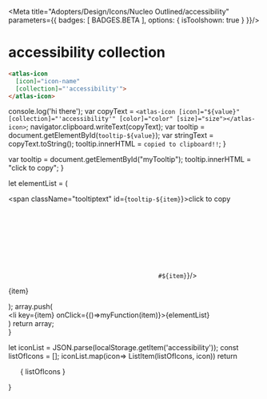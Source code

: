 
<Meta title="Adopters/Design/Icons/Nucleo Outlined/accessibility" parameters={{ badges: [ BADGES.BETA ], options: { isToolshown: true } }}/>

# accessibility collection

```html
<atlas-icon 
  [icon]="icon-name"  
  [collection]="'accessibility'">
</atlas-icon>

```

<style>
{`
/* NOTE: This css is generated by Nucleo */
ul {
  display: flex;
  flex-wrap: wrap;
  justify-content: center;
  padding-left: 0;
}

ul li {
  border-radius: .4em;
  transition: background-color .2s;
  user-select: none;
  overflow: hidden;
  text-align: center;
  padding: 2em 1em 1em;
}

ul li:hover {
  background: hsla(0, 0%, 0%, 0.05);
  cursor: pointer;
}

ul p {
  display: block;
  font-size: 0.75rem;
  color: hsla(0, 0%, 0%, 0.5);
  user-select: text;
  cursor: pointer;
  max-width: 6rem;
  padding: 8px 0 4px;
}

ul p::selection {
  background: hsl(230, 93%, 66%);
  color: #fff;
}

ul p::-moz-selection {
  background: hsl(230, 93%, 66%);
  color: #fff;
}

.svg-wrapper {
  font-size: 32px;
}

.svg-wrapper svg {
  display: block;
  margin: 0 auto 10px;
}

/* --------------------------------

Icons

-------------------------------- */

:root {
  --icon-color-primary: inherit;
  --icon-color-secondary: currentColor;
}

.icon {
  display: inline-block;
  color: var(--icon-color-primary); /* icon primary color */
  height: 1em;
  width: 1em;
  line-height: 1;
  flex-shrink: 0;
  max-width: initial;
}

.icon use {
  /* icon secondary color */
  fill: var(--icon-color-secondary);
  stroke: var(--icon-color-secondary);
}

.css-122ju8q {
    padding: 0;
}

.icon-name {
    font-size: 12px;
}

/* --------------------------------

Caps/Corners

-------------------------------- */

.icon use {
  --icon-stroke-linecap-butt: butt;
  stroke-miterlimit: 10;
  stroke-linecap: square;
  stroke-linejoin: miter;
}

.stroke-round use {
  --icon-stroke-linecap-butt: round;
  stroke-linecap: round;
  stroke-linejoin: round;
}

/* --------------------------------

Tooltip

-------------------------------- */

.tooltip {
  position: relative;
  display: inline-block;
}

.tooltip .tooltiptext {
  visibility: hidden;
  width: 100%;
  background-color: #f6f9fc;
  color: #242323;
  text-align: center;
  padding: 3px;
  position: absolute;
  z-index: 1;
  bottom: 84%;
  left: 50%;
  margin-left: -75px;
  opacity: 0;
  transition: opacity 0.3s;
  font-size: 11px;
  justify-content: center;
  display: flex;
  align-items: center;
}

.tooltip:hover .tooltiptext {
  visibility: visible;
  opacity: 1;
}
    
    `}
</style>


  console.log('hi there');
  var copyText = `<atlas-icon [icon]="${value}" [collection]="'accessibility'" [color]="color" [size]="size"></atlas-icon>`;
  navigator.clipboard.writeText(copyText);
  var tooltip = document.getElementById(`tooltip-${value}`);
  var stringText = copyText.toString();
  tooltip.innerHTML = `copied to clipboard!!`;
}

  var tooltip = document.getElementById("myTooltip");
  tooltip.innerHTML = "click to copy";
}

  let elementList = (
      <div>
          <span className="tooltiptext" id={`tooltip-${item}`}>click to copy</span>
          <div className="svg-wrapper">
          <svg className="icon">
            <use href={`#${item}`}/>
          </svg>
          </div>
          <p  data-folder="">
          {item}
          </p> 
      </div>
  );
  array.push( <div className="tooltip" key={item}><li key={item} onClick={()=>myFunction(item)}>{elementList}</li></div>)
  return array;   
}

  let iconList = JSON.parse(localStorage.getItem('accessibility'));
  const listOfIcons = [];
  iconList.map(icon=> ListItem(listOfIcons, icon))
  return <ul>{ listOfIcons }</ul>
}

<Base/>
<svg xmlns="http://www.w3.org/2000/svg">
  <defs>
    <symbol id="audio-description" viewBox="0 0 24 24">
      <path fill="currentColor" fill-rule="evenodd" d="m10.228 14.25-.29-1.104H8.024l-.3 1.104H5.978l1.921-5.914h2.123l1.946 5.914h-1.74Zm-.62-2.409-.255-.966a36.063 36.063 0 0 1-.215-.834 17.759 17.759 0 0 1-.167-.734c-.024.137-.072.362-.143.675-.072.314-.23.933-.474 1.857l1.254.002ZM18 11.18a3.042 3.042 0 0 1-.812 2.273 3.115 3.115 0 0 1-2.282.797h-1.905V8.36h2.038a3.075 3.075 0 0 1 2.19.726A2.737 2.737 0 0 1 18 11.18Zm-1.65.056a1.87 1.87 0 0 0-.32-1.2 1.184 1.184 0 0 0-.975-.39h-.464v3.3h.355a1.28 1.28 0 0 0 1.063-.422c.255-.379.375-.832.341-1.287Z"/>
      <path fill="currentColor" fill-rule="evenodd" d="M3.75 5.25A.75.75 0 0 0 3 6v10.5c0 .414.336.75.75.75H14l2.8 2.1a.75.75 0 0 0 1.2-.6v-1.5h2.25a.75.75 0 0 0 .75-.75V6a.75.75 0 0 0-.75-.75H3.75Zm.75 10.5v-9h15v9h-2.25a.75.75 0 0 0-.75.75v.75l-1.8-1.35a.75.75 0 0 0-.45-.15H4.5Z"/>
    </symbol>
    <symbol id="blindness" viewBox="0 0 24 24">
      <path fill="currentColor" fill-rule="evenodd" d="M8.25 5.25a2.25 2.25 0 1 1 4.5 0 2.25 2.25 0 0 1-4.5 0Zm2.25-.75a.75.75 0 1 0 0 1.5.75.75 0 0 0 0-1.5Z"/>
      <path fill="currentColor" d="M16.971 14.304a.75.75 0 0 1 .975.418l1.5 3.75a.75.75 0 0 1-1.392.556l-1.5-3.75a.75.75 0 0 1 .418-.974ZM9 12.75v-2.536l-1.637.817-.651 1.956a.75.75 0 0 1-1.424-.474l.652-1.955c.125-.377.395-.689.75-.867h.001L9.255 8.41v-.001c.209-.105.439-.16.672-.159h1.675a1.5 1.5 0 0 1 1.242.659l1.275 1.874 2.042 1.34a.75.75 0 1 1-.822 1.254l-2.04-1.338h-.001a1.492 1.492 0 0 1-.42-.414L11.601 9.75H10.5v3a.75.75 0 0 0 .3.6l2.17 1.63v.001c.294.22.497.54.57.9l.002.003.693 3.469a.75.75 0 1 1-1.47.294l-.693-3.465-.002-.001L9.9 14.55a2.252 2.252 0 0 1-.9-1.8Z"/>
      <path fill="currentColor" d="M9.67 16.085a.75.75 0 1 0-1.34-.67l-1.5 3a.75.75 0 1 0 1.34.67l1.5-3Z"/>
    </symbol>
    <symbol id="closed-captioning" viewBox="0 0 24 24">
      <path fill="currentColor" d="M8.998 10.674c-.18.105-.323.261-.412.45a1.943 1.943 0 0 0-.18.86v.065a1.69 1.69 0 0 0 .337 1.127 1.12 1.12 0 0 0 .858.325.752.752 0 0 1 .059 0c.307.004.612-.047.9-.15a.75.75 0 1 1 .51 1.41 4.033 4.033 0 0 1-1.407.24 2.617 2.617 0 0 1-2.077-.869 3.19 3.19 0 0 1-.68-2.148 3.445 3.445 0 0 1 .32-1.495l.002-.004c.22-.467.58-.856 1.028-1.114l.012-.007c.452-.25.962-.375 1.478-.364a3.51 3.51 0 0 1 1.564.358.75.75 0 1 1-.66 1.347 2.01 2.01 0 0 0-.903-.205h-.026a1.438 1.438 0 0 0-.723.174Zm4.951.45c.09-.188.233-.345.413-.45.221-.12.47-.18.723-.174h.026a2 2 0 0 1 .902.205.75.75 0 1 0 .66-1.347A3.505 3.505 0 0 0 15.11 9a2.937 2.937 0 0 0-1.478.364l-.013.007a2.536 2.536 0 0 0-1.027 1.114l-.003.005a3.445 3.445 0 0 0-.32 1.493 3.186 3.186 0 0 0 .72 2.2 2.617 2.617 0 0 0 2.039.817c.479.005.955-.076 1.405-.239a.75.75 0 1 0-.508-1.41 2.537 2.537 0 0 1-.902.15h-.06a1.116 1.116 0 0 1-.86-.324 1.686 1.686 0 0 1-.335-1.127.747.747 0 0 0 .002-.067c-.007-.296.054-.59.179-.86Z"/>
      <path fill="currentColor" fill-rule="evenodd" d="M3 6.75A.75.75 0 0 1 3.75 6h16.5a.75.75 0 0 1 .75.75v10.5a.75.75 0 0 1-.75.75H3.75a.75.75 0 0 1-.75-.75V6.75Zm1.5.75v9h15v-9h-15Z"/>
    </symbol>
    <symbol id="screen-reader" viewBox="0 0 24 24">
      <path fill="currentColor" d="M5.25 6a.75.75 0 0 0-.75.75v10.5a.75.75 0 0 0 .75.75.75.75 0 0 1 0 1.5A2.25 2.25 0 0 1 3 17.25V6.75A2.25 2.25 0 0 1 5.25 4.5h13.5A2.25 2.25 0 0 1 21 6.75V9a.75.75 0 0 1-1.5 0V6.75a.75.75 0 0 0-.75-.75H5.25Z"/>
      <path fill="currentColor" fill-rule="evenodd" d="M15.335 9.83a.75.75 0 0 1 .415.67v9a.75.75 0 0 1-1.2.6l-2.8-2.1h-3.5a.75.75 0 0 1-.75-.75v-4.5a.75.75 0 0 1 .75-.75h3.5l2.8-2.1a.75.75 0 0 1 .785-.07ZM14.25 12l-1.8 1.35a.75.75 0 0 1-.45.15H9v3h3a.75.75 0 0 1 .45.15l1.8 1.35v-6Z"/>
      <path fill="currentColor" d="M18.652 10.625a.75.75 0 1 0-.829 1.25 3.75 3.75 0 0 1 0 6.25.75.75 0 0 0 .83 1.25 5.25 5.25 0 0 0 0-8.75Z"/>
    </symbol>
    <symbol id="wheelchair" viewBox="0 0 24 24">
      <path fill="currentColor" fill-rule="evenodd" d="M15.75 3a2.25 2.25 0 1 0 0 4.5 2.25 2.25 0 0 0 0-4.5ZM15 5.25a.75.75 0 1 1 1.5 0 .75.75 0 0 1-1.5 0Z"/>
      <path fill="currentColor" d="M12.444 15a1.951 1.951 0 0 1-1.745-2.825L12.285 9h-2.223l-2.03 2.03A.75.75 0 1 1 6.97 9.97L9 7.94a1.5 1.5 0 0 1 1.06-.44h3.13a1.5 1.5 0 0 1 1.06.44l2.4 2.4 2.514-1.26a.75.75 0 1 1 .672 1.34l-2.515 1.262a1.5 1.5 0 0 1-1.732-.282l-1.885-1.885-1.664 3.332-.001.003a.45.45 0 0 0 .404.65h3.307a1.495 1.495 0 0 1 1.103.484A1.494 1.494 0 0 1 17.25 15v1.5a.75.75 0 0 1-1.5 0V15h-3.306ZM15 19.5a1.5 1.5 0 1 1 3 0 1.5 1.5 0 0 1-3 0Z"/>
      <path fill="currentColor" d="M9 13.5a3 3 0 1 0 3 3 .75.75 0 0 1 1.5 0A4.5 4.5 0 1 1 9 12a.75.75 0 0 1 0 1.5Z"/>
    </symbol>
  </defs>
</svg>








